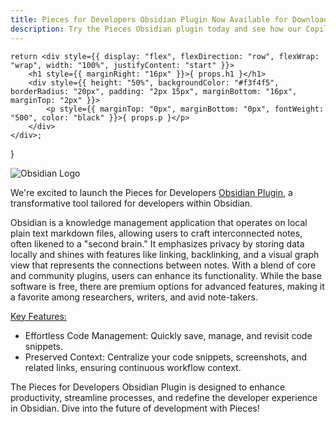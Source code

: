 ```yaml
---
title: Pieces for Developers Obsidian Plugin Now Available for Download
description: Try the Pieces Obsidian plugin today and see how our Copilot can help you take better notes.
---
```


    return <div style={{ display: "flex", flexDirection: "row", flexWrap: "wrap", width: "100%", justifyContent: "start" }}>
        <h1 style={{ marginRight: "16px" }}>{ props.h1 }</h1>
        <div style={{ height: "50%", backgroundColor: "#f3f4f5", borderRadius: "20px", padding: "2px 15px", marginBottom: "16px", marginTop: "2px" }}>
            <p style={{ marginTop: "0px", marginBottom: "0px", fontWeight: "500", color: "black" }}>{ props.p }</p>
        </div>
    </div>;
}


<EventHeader p="June 13, 2023" h1="Obsidian Plugin Now Available"></EventHeader>

![Obsidian Logo](/assets/logos/obsidian_logo.png)

We're excited to launch the Pieces for Developers [Obsidian Plugin](https://obsidian.md/plugins?id=pieces-for-developers), a transformative tool tailored for developers within Obsidian.

Obsidian is a knowledge management application that operates on local plain text markdown files, allowing users to craft interconnected notes, often likened to a "second brain." It emphasizes privacy by storing data locally and shines with features like linking, backlinking, and a visual graph view that represents the connections between notes. With a blend of core and community plugins, users can enhance its functionality. While the base software is free, there are premium options for advanced features, making it a favorite among researchers, writers, and avid note-takers.

[Key Features:](https://code.pieces.app/updates/new-pieces-obsidian-plugin)
- Effortless Code Management: Quickly save, manage, and revisit code snippets.
- Preserved Context: Centralize your code snippets, screenshots, and related links, ensuring continuous workflow context.

The Pieces for Developers Obsidian Plugin is designed to enhance productivity, streamline processes, and redefine the developer experience in Obsidian. Dive into the future of development with Pieces!
